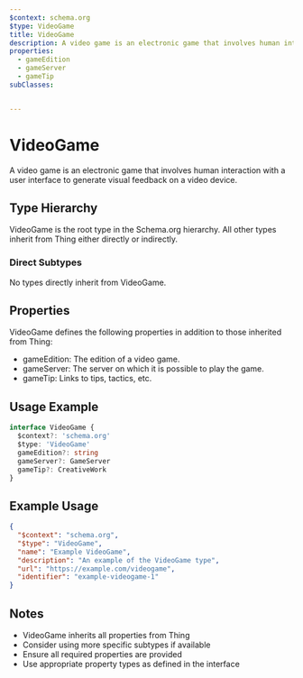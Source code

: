 ```yaml
---
$context: schema.org
$type: VideoGame
title: VideoGame
description: A video game is an electronic game that involves human interaction with a user interface to generate visual feedback on a video device.
properties:
  - gameEdition
  - gameServer
  - gameTip
subClasses:


---
```


# VideoGame

A video game is an electronic game that involves human interaction with a user interface to generate visual feedback on a video device.

## Type Hierarchy

VideoGame is the root type in the Schema.org hierarchy. All other types inherit from Thing either directly or indirectly.

### Direct Subtypes

No types directly inherit from VideoGame.

## Properties

VideoGame defines the following properties in addition to those inherited from Thing:

- gameEdition: The edition of a video game.
- gameServer: The server on which  it is possible to play the game.
- gameTip: Links to tips, tactics, etc.

## Usage Example

```typescript
interface VideoGame {
  $context?: 'schema.org'
  $type: 'VideoGame'
  gameEdition?: string
  gameServer?: GameServer
  gameTip?: CreativeWork
}
```

## Example Usage

```json
{
  "$context": "schema.org",
  "$type": "VideoGame",
  "name": "Example VideoGame",
  "description": "An example of the VideoGame type",
  "url": "https://example.com/videogame",
  "identifier": "example-videogame-1"
}
```

## Notes

- VideoGame inherits all properties from Thing
- Consider using more specific subtypes if available
- Ensure all required properties are provided
- Use appropriate property types as defined in the interface
